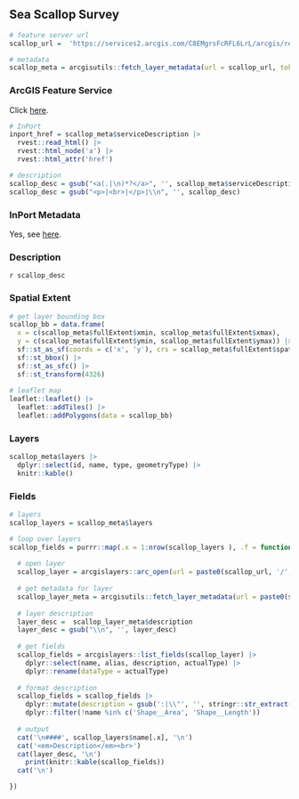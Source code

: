 ## Sea Scallop Survey

```r
# feature server url
scallop_url =  'https://services2.arcgis.com/C8EMgrsFcRFL6LrL/arcgis/rest/services/Scallop_Survey_Strata/FeatureServer'

# metadata
scallop_meta = arcgisutils::fetch_layer_metadata(url = scallop_url, token = token)
```

### ArcGIS Feature Service

Click [here](`r scallop_url`).

```r
# InPort
inport_href = scallop_meta$serviceDescription |>
  rvest::read_html() |>
  rvest::html_node('a') |>
  rvest::html_attr('href')

# description
scallop_desc = gsub("<a(.|\n)*?</a>", '', scallop_meta$serviceDescription)
scallop_desc = gsub("<p>|<br>|</p>|\\n", '', scallop_desc)
```

### InPort Metadata

Yes, see [here](`r inport_href`).

### Description

`r scallop_desc`

### Spatial Extent

```r
# get layer bounding box
scallop_bb = data.frame(
  x = c(scallop_meta$fullExtent$xmin, scallop_meta$fullExtent$xmax), 
  y = c(scallop_meta$fullExtent$ymin, scallop_meta$fullExtent$ymax)) |>
  sf::st_as_sf(coords = c('x', 'y'), crs = scallop_meta$fullExtent$spatialReference$latestWkid) |>
  sf::st_bbox() |>
  sf::st_as_sfc() |>
  sf::st_transform(4326)
  
# leaflet map
leaflet::leaflet() |>
  leaflet::addTiles() |>
  leaflet::addPolygons(data = scallop_bb)
```

### Layers

```r
scallop_meta$layers |>
  dplyr::select(id, name, type, geometryType) |>
  knitr::kable()
```

### Fields

```r
# layers 
scallop_layers = scallop_meta$layers

# loop over layers
scallop_fields = purrr::map(.x = 1:nrow(scallop_layers ), .f = function(.x) {
  
  # open layer
  scallop_layer = arcgislayers::arc_open(url = paste0(scallop_url, '/', scallop_layers$id[.x]), token = token)
  
  # get metadata for layer
  scallop_layer_meta = arcgisutils::fetch_layer_metadata(url = paste0(scallop_url, '/', scallop_layers$id[.x]), token = token)
  
  # layer description
  layer_desc =  scallop_layer_meta$description
  layer_desc = gsub("\\n", '', layer_desc)
  
  # get fields
  scallop_fields = arcgislayers::list_fields(scallop_layer) |>
    dplyr::select(name, alias, description, actualType) |>
    dplyr::rename(dataType = actualType)
  
  # format description
  scallop_fields = scallop_fields |>
    dplyr::mutate(description = gsub(':|\\"', '', stringr::str_extract(description, ':\\s*([^,]+)'))) |>
    dplyr::filter(!name %in% c('Shape__Area', 'Shape__Length'))
  
  # output
  cat('\n####', scallop_layers$name[.x], '\n')
  cat('<em>Description</em><br>')
  cat(layer_desc, '\n')
    print(knitr::kable(scallop_fields))
  cat('\n')

})

```
